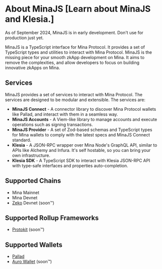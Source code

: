 
# About MinaJS [Learn about MinaJS and Klesia.]

<Callout type="warning">As of September 2024, MinaJS is in early development. Don't use for production just yet.</Callout>

MinaJS is a TypeScript interface for Mina Protocol. It provides a set of TypeScript types and utilities to interact with Mina Protocol. MinaJS is the missing piece for your smooth zkApp development on Mina.
It aims to remove the complexities, and allow developers to focus on building innovative zkApps on Mina.

## Services

MinaJS provides a set of services to interact with Mina Protocol. The services are designed to be modular and extensible. The services are:

- **MinaJS Connect** - A connector library to discover Mina Protocol wallets like Pallad, and interact with them in a seamless way.
- **MinaJS Accounts** - A Viem-like library to manage accounts and execute operations such as signing transactions.
- **MinaJS Provider** - A set of Zod-based schemas and TypeScript types for Mina wallets to comply with the latest specs and MinaJS Connect standard.
- **Klesia** - A JSON-RPC wrapper over Mina Node's GraphQL API, similar to APIs like Alchemy and Infura. It's self hostable, so you can bring your own infrastructure.
- **Klesia SDK** - A TypeScript SDK to interact with Klesia JSON-RPC API with type-safe interfaces and properties auto-completion.

## Supported Chains

- Mina Mainnet
- Mina Devnet
- [Zeko](https://zeko.io) Devnet (soon™️)

## Supported Rollup Frameworks

- [Protokit](https://protokit.dev/) (soon™️)

## Supported Wallets

- [Pallad](https://get.pallad.co/website)
- [Auro Wallet](https://www.aurowallet.com/) (soon™️)
